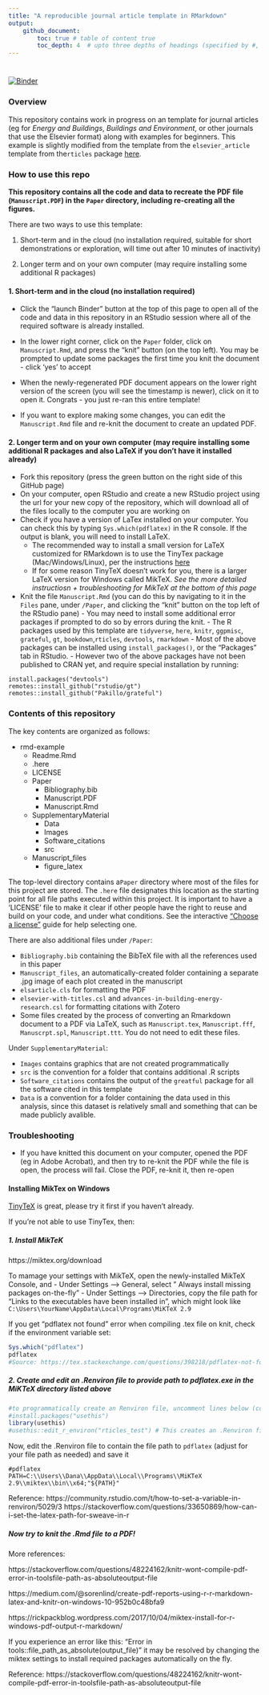 ```yaml
---
title: "A reproducible journal article template in RMarkdown"
output: 
    github_document:
        toc: true # table of content true
        toc_depth: 4  # upto three depths of headings (specified by #, ## and ###)
---
```


# 

[![Binder](http://mybinder.org/badge_logo.svg)](http://mybinder.org/v2/gh/CenterForTheBuiltEnvironment/rmd-example/master?urlpath=rstudio)


### Overview
This repository contains work in progress on an template for journal articles (eg for *Energy and Buildings*,  *Buildings and Environment*, or other journals that use the Elsevier format) along with examples for beginners. This example is slightly modified from the template from the `elsevier_article` template from the`rticles` package [here](https://github.com/rstudio/rticles). 


### How to use this repo

**This repository contains all the code and data to recreate the PDF file (`Manuscript.PDF`) in the `Paper` directory, including re-creating all the figures. ** 

There are two ways to use this template:

1. Short-term and in the cloud (no installation required, suitable for short demonstrations or exploration, will time out after 10 minutes of inactivity)

2. Longer term and on your own computer (may require installing some additional R  packages)


#### 1. Short-term and in the cloud (no installation required)
 - Click the "launch Binder" button at the top of this page to open all of the code and data in this repository in an RStudio session where all of the required software is already installed. 
 
- In the lower right corner, click on the `Paper` folder, click on `Manuscript.Rmd`, and press the "knit" button (on the top left). You may be prompted to update some packages the first time you knit the document - click 'yes' to accept

- When the newly-regenerated PDF document appears on the lower right version of the screen (you will see the timestamp is newer), click on it to open it. Congrats - you just re-ran this entire template! 

- If you want to explore making some changes,  you can edit the `Manuscript.Rmd` file and re-knit the document to create an updated PDF. 


#### 2. Longer term and on your own computer (may require installing some additional R  packages and also LaTeX if you don't have it installed already)

- Fork this repository (press the green button on the right side of this GitHub page)
- On your computer, open RStudio and create a new RStudio project using the url for your new copy of the repository, which will download all of the files locally to the computer you are working on
- Check if you have a version of LaTex installed on your computer. You can check this by typing `Sys.which(pdflatex)` in the R console. If the output is blank, you will need to install LaTeX. 
    - The recommended way to install a small version for LaTeX customized for RMarkdown is to use the TinyTex package (Mac/Windows/Linux), per the instructions [here](https://yihui.name/tinytex/)
    - If for some reason TinyTeX doesn't work for you, there is a larger LaTeX version for Windows called MikTeX. *See the more detailed instructiosn + troubleshooting for MikTeX at the bottom of this page*
    
- Knit the file `Manuscript.Rmd` (you can do this by navigating to it in the `Files` pane, under `/Paper`, and clicking the "knit" button on the top left of the RStudio pane)
        - You may need to install some additional error packages if prompted to do so by errors during the knit.
        - The R packages used by this template are `tidyverse`, `here`, `knitr`, `ggpmisc`, `grateful`, `gt`, `bookdown`,`rticles`, `devtools`, `rmarkdown`
            - Most of the above packages can be installed using `install_packages()`, or the "Packages" tab in RStudio. 
            - However two of the above packages have not been published to CRAN yet, and require special installation by running:
            
```
install.packages("devtools")
remotes::install_github("rstudio/gt")
remotes::install_github("Pakillo/grateful")

```
        
### Contents of this repository
The key contents are organized as follows:

- rmd-example
    - Readme.Rmd
    - .here
    - LICENSE
    - Paper
        - Bibliography.bib 
        - Manuscript.PDF
        - Manuscript.Rmd
   
    - SupplementaryMaterial
        - Data
        - Images
        - Software_citations
        - src
        
    - Manuscript_files
        - figure_latex

The top-level directory contains a`Paper` directory where most of the files for this project are stored. The `.here` file designates this location as the starting point for all file paths executed within this project. It is important to have a 'LICENSE' file to make it clear if other people have the right to reuse and build on your code, and under what conditions. See the interactive ["Choose a license"](https://choosealicense.com/) guide for help selecting one. 

There are also additional files under `/Paper`:

- `Bibliography.bib` containing the BibTeX file with all the references used in this paper
- `Manuscript_files`, an automatically-created folder containing a separate .jpg image of each plot created in the manuscript
- `elsarticle.cls` for formatting the PDF 
- `elsevier-with-titles.csl` and `advances-in-building-energy-research.csl` for formatting citations with Zotero
- Some files created by the process of converting an Rmarkdown document to a PDF via LaTeX, such as `Manuscript.tex`, `Manuscript.fff`, `Manuscrpt.spl`, `Manuscript.ttt`. You do not need to edit these files. 

Under `SupplementaryMaterial`:

 - `Images` contains graphics that are not created programmatically 
 - `src` is the convention for a folder that contains additional .R scripts
 - `Software_citations` contains the output of the `greatful` package for all the software cited in this template
 - `Data` is a convention for a folder containing the data used in this analysis, since this dataset is relatively small and something that can be made publicly avalible. 
 
 
### Troubleshooting
- If you have knitted this document on your computer, opened the PDF (eg in Adobe Acrobat), and then try to re-knit the PDF while the file is open, the process will fail. Close the PDF, re-knit it, then re-open

#### Installing MikTex on Windows 

[TinyTeX](https://yihui.name/tinytex/) is great, please try it first if you haven't already. 

If you're not able to use TinyTex, then: 


##### 1. Install MikTeK

https://miktex.org/download

To mamage your settings with MikTeX, open the newly-installed MikTeX Console, and 
    - Under Settings --> General, select " Always install missing packages on-the-fly"
    - Under Settings --> Directories, copy the file path for "Links to the executables have been installed in", which might look like `C:\Users\YourName\AppData\Local\Programs\MiKTeX 2.9`

If you get "pdflatex not found" error when compiling .tex file on knit, check if the environment variable set:

```r
Sys.which("pdflatex")
pdflatex 
#Source: https://tex.stackexchange.com/questions/398218/pdflatex-not-found-windows
```

##### 2. Create and edit an .Renviron file to provide path to pdflatex.exe in the MiKTeX directory listed above
```r
#to programmatically create an Renviron file, uncomment lines below (commented out for knit)
#install.packages("usethis")
library(usethis)
#usethis::edit_r_environ("rticles_test") # This creates an .Renviron file
```

Now, edit the .Renviron file to contain the file path to `pdflatex` (adjust for your file path as needed) and save it
```
#pdflatex
PATH=C:\\Users\\Dana\\AppData\\Local\\Programs\\MiKTeX 2.9\\miktex\\bin\\x64;"${PATH}"
```

Reference: https://community.rstudio.com/t/how-to-set-a-variable-in-renviron/5029/3
https://stackoverflow.com/questions/33650869/how-can-i-set-the-latex-path-for-sweave-in-r 

##### Now try to knit the .Rmd file to a PDF!

More references: 

https://stackoverflow.com/questions/48224162/knitr-wont-compile-pdf-error-in-toolsfile-path-as-absoluteoutput-file

https://medium.com/@sorenlind/create-pdf-reports-using-r-r-markdown-latex-and-knitr-on-windows-10-952b0c48bfa9

https://rickpackblog.wordpress.com/2017/10/04/miktex-install-for-r-windows-pdf-output-r-markdown/

If you experience an error like this:
"Error in tools::file_path_as_absolute(output_file)"
it may be resolved by changing the miktex settings to install required packages automatically on the fly.

Reference:  https://stackoverflow.com/questions/48224162/knitr-wont-compile-pdf-error-in-toolsfile-path-as-absoluteoutput-file



